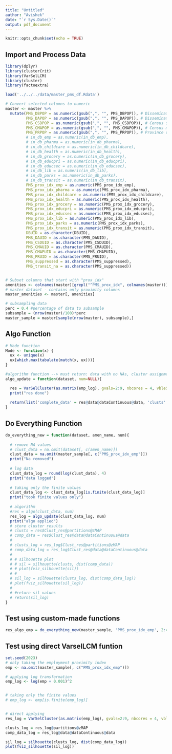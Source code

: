 ```yaml
---
title: "Untitled"
author: "Avishek"
date: "`r Sys.Date()`"
output: pdf_document
---
```


```r
knitr::opts_chunk$set(echo = TRUE)
```

## Import and Process Data

```r
library(dplyr)
library(clusterCrit)
library(VarSelLCM)
library(cluster)
library(factoextra)

load('../../../data/master_pms_df.Rdata')

# Convert selected columns to numeric
master <- master %>%
  mutate(PMS_DBPOP = as.numeric(gsub(",", "", PMS_DBPOP)), # Dissemination block population
         PMS_DAPOP = as.numeric(gsub(",", "", PMS_DAPOP)), # Dissemination area population
         PMS_CSDPOP = as.numeric(gsub(",", "", PMS_CSDPOP)), # Census subdivision population
         PMS_CMAPOP = as.numeric(gsub(",", "", PMS_CMAPOP)), # Census metropolitan area population
         PMS_PRPOP = as.numeric(gsub(",", "", PMS_PRPOP)), # Province or territory population
         # in_db_emp = as.numeric(in_db_emp),
         # in_db_pharma = as.numeric(in_db_pharma),
         # in_db_childcare = as.numeric(in_db_childcare),
         # in_db_health = as.numeric(in_db_health),
         # in_db_grocery = as.numeric(in_db_grocery),
         # in_db_educpri = as.numeric(in_db_educpri),
         # in_db_educsec = as.numeric(in_db_educsec),
         # in_db_lib = as.numeric(in_db_lib),
         # in_db_parks = as.numeric(in_db_parks),
         # in_db_transit = as.numeric(in_db_transit),
         PMS_prox_idx_emp = as.numeric(PMS_prox_idx_emp),
         PMS_prox_idx_pharma = as.numeric(PMS_prox_idx_pharma),
         PMS_prox_idx_childcare = as.numeric(PMS_prox_idx_childcare),
         PMS_prox_idx_health = as.numeric(PMS_prox_idx_health),
         PMS_prox_idx_grocery = as.numeric(PMS_prox_idx_grocery),
         PMS_prox_idx_educpri = as.numeric(PMS_prox_idx_educpri),
         PMS_prox_idx_educsec = as.numeric(PMS_prox_idx_educsec),
         PMS_prox_idx_lib = as.numeric(PMS_prox_idx_lib),
         PMS_prox_idx_parks = as.numeric(PMS_prox_idx_parks),
         PMS_prox_idx_transit = as.numeric(PMS_prox_idx_transit),
         DBUID = as.character(DBUID),
         PMS_DAUID = as.character(PMS_DAUID),
         PMS_CSDUID = as.character(PMS_CSDUID),
         PMS_CMAUID = as.character(PMS_CMAUID),
         PMS_CMAPUID = as.character(PMS_CMAPUID),
         PMS_PRUID = as.character(PMS_PRUID),
         PMS_suppressed = as.character(PMS_suppressed),
         PMS_transit_na = as.character(PMS_suppressed))


# Subset columns that start with "prox_idx"
amenities <- colnames(master)[grepl("^PMS_prox_idx", colnames(master))]
# master dataset - contains only proximity columns
master_amenities <- master[, amenities]

# subsampling data 
perc = 0.4 #percentage of data to subsample
subsample = (nrow(master)/100)*perc 
master_sample = master[sample(nrow(master), subsample),]
```

## Algo Function

```r
# Mode function
Mode <- function(x) {
  ux <- unique(x)
  ux[which.max(tabulate(match(x, ux)))]
}

#algorithm function --> must return: data with no NAs, cluster assignments
algo_update = function(dataset, num=NULL){

  res = VarSelCluster(as.matrix(emp_log), gvals=2:9, nbcores = 4, vbleSelec = FALSE)
  print("res done")
  
  return(list('complete_data' = res@data@dataContinuous@data, 'clusts' = res@partitions@zMAP))
}
```



## Do Everything Function


```r
do_everything_new = function(dataset, amen_name, num){
  
  # remove NA values
  # clust_data = na.omit(dataset[, c(amen_name)])
  clust_data = na.omit(master_sample[, c("PMS_prox_idx_emp")])
  print("Na removed")
  
  # log data
  clust_data_log = round(log(clust_data), 4)
  print("data logged")
  
  # taking only the finite values
  clust_data_log <- clust_data_log[is.finite(clust_data_log)]
  print("took finite values only")
  
  # algorithm
  #res = algo(clust_data, num)
  res_log = algo_update(clust_data_log, num)
  print("algo applied")
  # store cluster results
  # clusts = res$Clust_res@partitions@zMAP
  # comp_data = res$Clust_res@data@dataContinuous@data
  # 
  # clusts_log = res_log$Clust_res@partitions@zMAP
  # comp_data_log = res_log$Clust_res@data@dataContinuous@data
  # 
  # # silhouette plot
  # # sil = silhouette(clusts, dist(comp_data))
  # # plot(fviz_silhouette(sil))
  # # 
  # sil_log = silhouette(clusts_log, dist(comp_data_log))
  # plot(fviz_silhouette(sil_log))
  # 
  # #return sil values
  # return(sil_log)
}
```


## Test using custom-made functions

```r
res_algo_emp = do_everything_new(master_sample, 'PMS_prox_idx_emp', 2:4)
```

## Test using direct VarselLCM funtion

```r
set.seed(2023)
# only taking the employment proximity index
emp <- na.omit(master_sample[, c("PMS_prox_idx_emp")])

# applying log transformation
emp_log <- log(emp + 0.001)^2


# taking only the finite values
# emp_log <- emp[is.finite(emp_log)]


# direct applying
res_log = VarSelCluster(as.matrix(emp_log), gvals=2:9, nbcores = 4, vbleSelec = FALSE)

clusts_log = res_log@partitions@zMAP
comp_data_log = res_log@data@dataContinuous@data

sil_log = silhouette(clusts_log, dist(comp_data_log))
plot(fviz_silhouette(sil_log))
```


